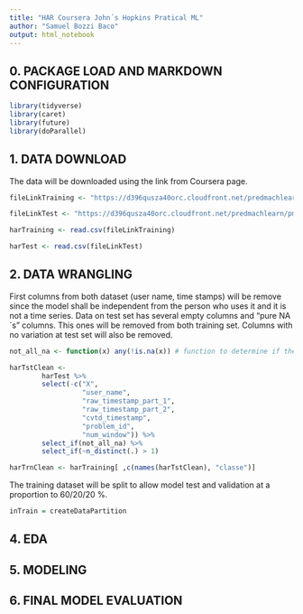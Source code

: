 ```yaml
---
title: "HAR Coursera John´s Hopkins Pratical ML"
author: "Samuel Bozzi Baco"
output: html_notebook
---
```

## 0. PACKAGE LOAD AND MARKDOWN CONFIGURATION

```r
library(tidyverse)
library(caret)
library(future)
library(doParallel)
```
## 1. DATA DOWNLOAD

The data will be downloaded using the link from Coursera page.
```r
fileLinkTraining <- "https://d396qusza40orc.cloudfront.net/predmachlearn/pml-training.csv" 

fileLinkTest <- "https://d396qusza40orc.cloudfront.net/predmachlearn/pml-testing.csv"

harTraining <- read.csv(fileLinkTraining)

harTest <- read.csv(fileLinkTest)
```
## 2. DATA WRANGLING

First columns from both dataset (user name, time stamps) will be remove since the model shall be independent from the person who uses it and it is not a time series. Data on test set has several empty columns and “pure NA´s” columns. This ones will be removed from both training set. Columns with no variation at test set will also be removed.

```r
not_all_na <- function(x) any(!is.na(x)) # function to determine if the column has all values like NA´s

harTstClean <-
        harTest %>%
        select(-c("X", 
                  "user_name", 
                  "raw_timestamp_part_1", 
                  "raw_timestamp_part_2", 
                  "cvtd_timestamp",
                  "problem_id",
                  "num_window")) %>%
        select_if(not_all_na) %>%
        select_if(~n_distinct(.) > 1)

harTrnClean <- harTraining[ ,c(names(harTstClean), "classe")]
```
The training dataset will be split to allow model test and validation at a proportion to 60/20/20 %. 
```r
inTrain = createDataPartition

```

## 4. EDA

## 5. MODELING

## 6. FINAL MODEL EVALUATION